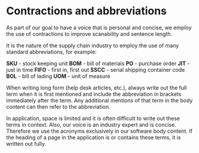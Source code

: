 
# Contractions and abbreviations

As part of our goal to have a voice that is personal and concise, we employ the use of contractions to improve scanability and sentence length.

It is the nature of the supply chain industry to employ the use of many standard abbreviations, for example:

<Flex justifyContent="space-between" maxWidth={COPY_WIDTH} m="0 auto" mb="x4">
  <Box>
    <Text>
      <strong>SKU</strong> - stock keeping unit
    </Text>
    <Text>
      <strong>BOM</strong> - bill of materials
    </Text>
    <Text>
      <strong>PO</strong> - purchase order
    </Text>
    <Text>
      <strong>JIT</strong> - just in time
    </Text>
  </Box>
  <Box>
    <Text>
      <strong>FIFO</strong> - first in, first out
    </Text>
    <Text>
      <strong>SSCC</strong> - serial shipping container code
    </Text>
    <Text>
      <strong>BOL</strong> - bill of lading
    </Text>
    <Text>
      <strong>UOM</strong> - unit of measure
    </Text>
  </Box>
</Flex>

When writing long form (help desk articles, etc.), always write out the full term when it is first mentioned and include the abbreviation in brackets immediately after the term. Any additional mentions of that term in the body content can then refer to the abbreviation.

In application, space is limited and it is often difficult to write out these terms in context. Also, our voice is an industry expert and is concise. Therefore we use the acronyms exclusively in our software body content. If the heading of a page in the application is or contains these terms, it is written out fully.
